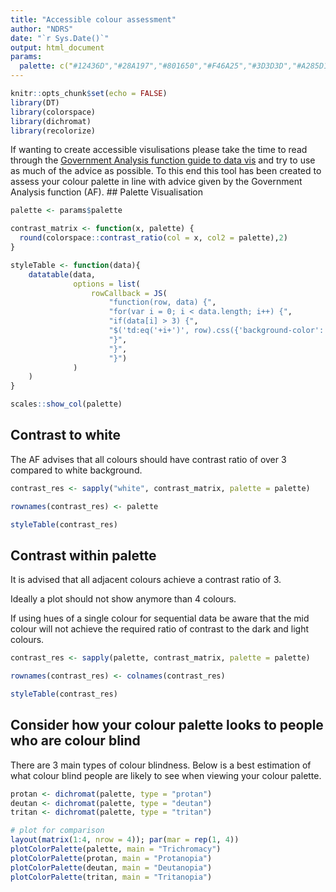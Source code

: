 ```yaml
---
title: "Accessible colour assessment"
author: "NDRS"
date: "`r Sys.Date()`"
output: html_document
params:
  palette: c("#12436D","#28A197","#801650","#F46A25","#3D3D3D","#A285D1")
---
```


```r
knitr::opts_chunk$set(echo = FALSE)
library(DT)
library(colorspace)
library(dichromat)
library(recolorize)
```

If wanting to create accessible visulisations please take the time to read through the [Government Analysis function guide to data vis](https://analysisfunction.civilservice.gov.uk/policy-store/data-visualisation-colours-in-charts/) and try to use as much of the advice as possible. To this end this tool has been created to assess your colour palette in line with advice given by the Government Analysis function (AF).
## Palette Visualisation

```r
palette <- params$palette

contrast_matrix <- function(x, palette) {
  round(colorspace::contrast_ratio(col = x, col2 = palette),2)
}

styleTable <- function(data){
    datatable(data, 
              options = list(
                  rowCallback = JS(
                      "function(row, data) {",
                      "for(var i = 0; i < data.length; i++) {", 
                      "if(data[i] > 3) {",
                      "$('td:eq('+i+')', row).css({'background-color': '#A9CDBC'});",
                      "}", 
                      "}", 
                      "}")
              )
    )
}

scales::show_col(palette)
```

## Contrast to white

The AF advises that all colours should have contrast ratio of over 3 compared to white background.


```r

contrast_res <- sapply("white", contrast_matrix, palette = palette)

rownames(contrast_res) <- palette

styleTable(contrast_res)

```

## Contrast within palette

It is advised that all adjacent colours achieve a contrast ratio of 3. 

Ideally a plot should not show anymore than 4 colours.

If using hues of a single colour for sequential data be aware that the mid colour will not achieve the required ratio of contrast to the dark and light colours.


```r



contrast_res <- sapply(palette, contrast_matrix, palette = palette)

rownames(contrast_res) <- colnames(contrast_res)

styleTable(contrast_res)

```

## Consider how your colour palette looks to people who are colour blind

There are 3 main types of colour blindness. Below is a best estimation of what colour blind people are likely to see when viewing your colour palette.

```r
protan <- dichromat(palette, type = "protan")
deutan <- dichromat(palette, type = "deutan")
tritan <- dichromat(palette, type = "tritan")

# plot for comparison
layout(matrix(1:4, nrow = 4)); par(mar = rep(1, 4))
plotColorPalette(palette, main = "Trichromacy")
plotColorPalette(protan, main = "Protanopia")
plotColorPalette(deutan, main = "Deutanopia")
plotColorPalette(tritan, main = "Tritanopia")
```
